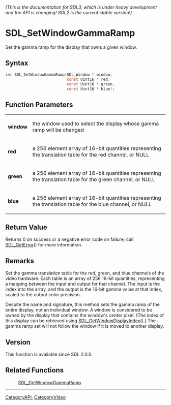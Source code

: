 ====== (This is the documentation for SDL3, which is under heavy development and the API is changing! SDL2 is the current stable version!) ======
= SDL_SetWindowGammaRamp =

Set the gamma ramp for the display that owns a given window.

== Syntax ==

<syntaxhighlight lang='c'>
int SDL_SetWindowGammaRamp(SDL_Window * window,
                           const Uint16 * red,
                           const Uint16 * green,
                           const Uint16 * blue);
</syntaxhighlight>

== Function Parameters ==

{|
|'''window'''
|the window used to select the display whose gamma ramp will be changed
|-
|'''red'''
|a 256 element array of 16-bit quantities representing the translation table for the red channel, or NULL
|-
|'''green'''
|a 256 element array of 16-bit quantities representing the translation table for the green channel, or NULL
|-
|'''blue'''
|a 256 element array of 16-bit quantities representing the translation table for the blue channel, or NULL
|}

== Return Value ==

Returns 0 on success or a negative error code on failure; call
[[SDL_GetError]]() for more information.

== Remarks ==

Set the gamma translation table for the red, green, and blue channels of
the video hardware. Each table is an array of 256 16-bit quantities,
representing a mapping between the input and output for that channel. The
input is the index into the array, and the output is the 16-bit gamma value
at that index, scaled to the output color precision.

Despite the name and signature, this method sets the gamma ramp of the
entire display, not an individual window. A window is considered to be
owned by the display that contains the window's center pixel. (The index of
this display can be retrieved using [[SDL_GetWindowDisplayIndex]]().) The
gamma ramp set will not follow the window if it is moved to another
display.

== Version ==

This function is available since SDL 2.0.0.

== Related Functions ==

:[[SDL_GetWindowGammaRamp]]

----
[[CategoryAPI]], [[CategoryVideo]]


